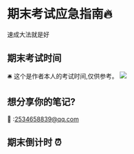 # 期末考试应急指南🔥

速成大法就是好

## 期末考试时间

🛎️ 这个是作者本人的考试时间,仅供参考。
![](https://nunbey-bill.oss-cn-beijing.aliyuncs.com/2020-weekReport/考试时间.jpg)

## 想分享你的笔记?

📧 :2534658839@qq.com

## 期末倒计时 ⏰


<App />
